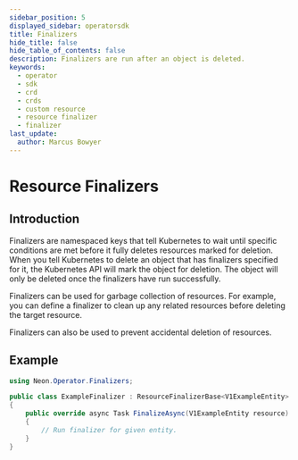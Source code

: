 ```yaml
---
sidebar_position: 5
displayed_sidebar: operatorsdk
title: Finalizers
hide_title: false
hide_table_of_contents: false
description: Finalizers are run after an object is deleted.
keywords:
  - operator
  - sdk
  - crd
  - crds
  - custom resource
  - resource finalizer
  - finalizer
last_update:
  author: Marcus Bowyer
---
```


# Resource Finalizers

## Introduction

Finalizers are namespaced keys that tell Kubernetes to wait until specific
conditions are met before it fully deletes resources marked for deletion. When
you tell Kubernetes to delete an object that has finalizers specified for it,
the Kubernetes API will mark the object for deletion. The object will only be
deleted once the finalizers have run successfully.

Finalizers can be used for garbage collection of resources. For example, you can
define a finalizer to clean up any related resources before deleting the target
resource.

Finalizers can also be used to prevent accidental deletion of resources.

## Example

```csharp
using Neon.Operator.Finalizers;

public class ExampleFinalizer : ResourceFinalizerBase<V1ExampleEntity>
{
    public override async Task FinalizeAsync(V1ExampleEntity resource)
    {
        // Run finalizer for given entity.
    }
}
```
